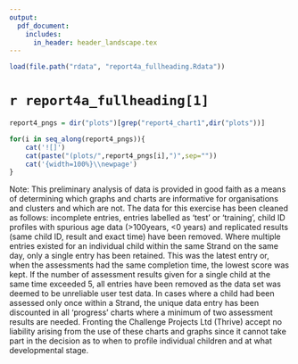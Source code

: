 ```yaml
---
output:
  pdf_document:
    includes:
      in_header: header_landscape.tex
---
```


```r
load(file.path("rdata", "report4a_fullheading.Rdata"))
```

# `r report4a_fullheading[1]`\

```r
report4_pngs = dir("plots")[grep("report4_chart1",dir("plots"))]
```

```r
for(i in seq_along(report4_pngs)){
    cat('![]')
    cat(paste("(plots/",report4_pngs[i],")",sep=""))
    cat('{width=100%}\\newpage')
}
```
Note: This preliminary analysis of data is provided in good faith as a means of determining which graphs and charts are informative for organisations and clusters and which are not. The data for this exercise has been cleaned as follows: incomplete entries, entries labelled as 'test' or 'training', child ID profiles with spurious age data (>100years, <0 years) and replicated results (same child ID, result and exact time) have been removed. Where multiple entries existed for an individual child within the same Strand on the same day, only a single entry has been retained. This was the latest entry or, when the assessments had the same completion time, the lowest score was kept. If the number of assessment results given for a single child at the same time exceeded 5, all entries have been removed as the data set was deemed to be unreliable user test data. In cases where a child had been assessed only once within a Strand, the unique data entry has been discounted in all 'progress' charts where a minimum of two assessment results are needed. Fronting the Challenge Projects Ltd (Thrive) accept no liability arising from the use of these charts and graphs since it cannot take part in the decision as to when to profile individual children and at what developmental stage.

